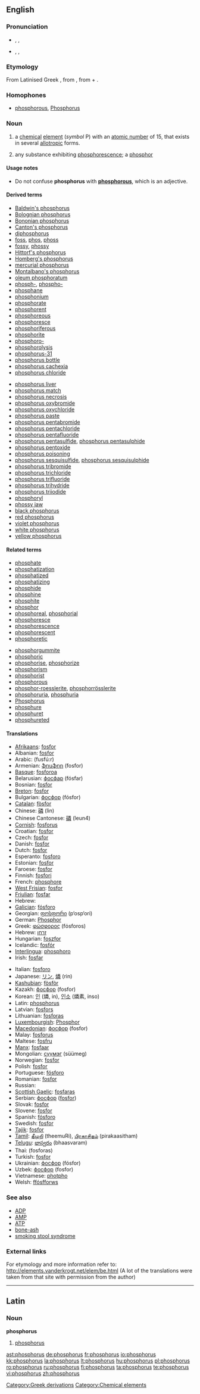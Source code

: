 {{also|Phosphorus}}
==English==
{{elements|P|silicon|Si|sulfur|S}}

===Pronunciation===
* {{a|RP}} {{enPR|fŏsʹfərəs}}, {{IPA|/ˈfɒsfərəs/}}, {{SAMPA|/"fQsf@r@s/}}
* {{a|US}} {{enPR|fäsʹfərəs}}, {{IPA|/ˈfɑsfɚəs/}}, {{SAMPA|/"fAsf@`@s/}}

===Etymology===
From Latinised Greek {{term||phosphorus}}, from {{etyl|grc}} {{term|φωσφόρος|tr=fosfóros||the bearer of light|sc=Grek}}, from {{term|φῶς|tr=fos||light|sc=Grek}} + {{term|φέρω|tr=phéro||to bear, to carry|sc=Grek}}.

===Homophones===
* [[phosphorous]], [[Phosphorus]]

===Noun===
{{en-noun|-}}
{{wikipedia}}

# {{chemistry}} a [[chemical]] [[element]] (''symbol'' P) with an [[atomic number]] of 15, that exists in several [[allotropic]] forms.
# {{obsolete}} any substance exhibiting [[phosphorescence]]; a [[phosphor]]

====Usage notes====
* Do not confuse '''phosphorus''' with '''[[phosphorous]]''', which is an adjective.

====Derived terms====
{{top2}}
* [[Baldwin's phosphorus]]
* [[Bolognian phosphorus]]
* [[Bononian phosphorus]]
* [[Canton's phosphorus]]
* [[diphosphorus]]
* [[foss]], [[phos]], [[phoss]]
* [[fossy]], [[phossy]]
* [[Hittorf's phosphorus]]
* [[Homberg's phosphorus]]
* [[mercurial phosphorus]]
* [[Montalbano's phosphorus]]
* [[oleum phosphoratum]]
* [[phosph-]], [[phospho-]]
* [[phosphane]]
* [[phosphonium]]
* [[phosphorate]]
* [[phosphorent]]
* [[phosphoreous]]
* [[phosphoresce]]
* [[phosphoriferous]]
* [[phosphorite]]
* [[phosphoro-]]
* [[phosphorolysis]]
* [[phosphorus-31]]
* [[phosphorus bottle]]
* [[phosphorus cachexia]]
* [[phosphorus chloride]]
{{mid2}}
* [[phosphorus liver]]
* [[phosphorus match]]
* [[phosphorus necrosis]]
* [[phosphorus oxybromide]]
* [[phosphorus oxychloride]]
* [[phosphorus paste]]
* [[phosphorus pentabromide]]
* [[phosphorus pentachloride]]
* [[phosphorus pentafluoride]]
* [[phosphorus pentasulfide]], [[phosphorus pentasulphide]]
* [[phosphorus pentoxide]]
* [[phosphorus poisoning]]
* [[phosphorus sesquisulfide]], [[phosphorus sesquisulphide]]
* [[phosphorus tribromide]]
* [[phosphorus trichloride]]
* [[phosphorus trifluoride]]
* [[phosphorus trihydride]]
* [[phosphorus triiodide]]
* [[phosphoryl]]
* [[phossy jaw]]
* [[black phosphorus]]
* [[red phosphorus]]
* [[violet phosphorus]]
* [[white phosphorus]]
* [[yellow phosphorus]]
{{bottom}}

====Related terms====
{{top2}}
* [[phosphate]]
* [[phosphatization]]
* [[phosphatized]]
* [[phosphatizing]]
* [[phosphide]]
* [[phosphine]]
* [[phosphite]]
* [[phosphor]]
* [[phosphoreal]], [[phosphorial]]
* [[phosphoresce]]
* [[phosphorescence]]
* [[phosphorescent]]
* [[phosphoretic]]
{{mid2}}
* [[phosphorgummite]]
* [[phosphoric]]
* [[phosphorise]], [[phosphorize]]
* [[phosphorism]]
* [[phosphorist]]
* [[phosphorous]]
* [[phosphor-roesslerite]], [[phosphorrösslerite]]
* [[phosphoruria]], [[phosphuria]]
* [[Phosphorus]]<!--in Greek mythology-->
* [[phosphure]]
* [[phosphuret]]
* [[phosphureted]]
{{bottom}}

====Translations====
{{top}}
* [[Afrikaans]]: [[fosfor#Afrikaans|fosfor]]
* Albanian: [[fosfor#Albanian|fosfor]]
* Arabic: {{Arab|[[فوسفور]]}} (fusfú:r) {{m}}
* Armenian: [[ֆոսֆոր]] (fosfor)
* [[Basque]]: [[fosforoa]]
* Belarusian: [[фосфар]] (fósfar) {{m}}
* Bosnian: [[fosfor#Bosnian|fosfor]]
* [[Breton]]: [[fosfor#Breton|fosfor]] {{m}}
* Bulgarian: [[фосфор]] (fósfor) {{m}}
* [[Catalan]]: [[fòsfor]]
* Chinese: [[磷]] (lìn)
* Chinese Cantonese: [[磷]] (leun4)
* [[Cornish]]: [[fosforus]]
* Croatian: [[fosfor#Croatian|fosfor]] {{m}}
* Czech: [[fosfor#Czech|fosfor]] {{m}}
* Danish: [[fosfor#Danish|fosfor]]
* Dutch: [[fosfor#Dutch|fosfor]] {{n}}
* Esperanto: [[fosforo#Esperanto|fosforo]]
* Estonian: [[fosfor#Estonian|fosfor]]
* Faroese: [[fosfor#Faroese|fosfor]]
* Finnish: [[fosfori]]
* French: [[phosphore]] {{m}}
* [[West Frisian]]: [[fosfor#West Frisian|fosfor]]
* [[Friulian]]: [[fosfar]]
* Hebrew: {{he-translation|זרחן|zarkhan}}
* [[Galician]]: [[fósforo]]
* Georgian: [[ფოსფორი]] (p‘osp‘ori)
* German: [[Phosphor]] {{m}}
* Greek: [[φώσφορος]] (fόsforos) {{m}}
* Hebrew: [[זרחן]] {{unicode|(zarḥan)}}
* Hungarian: [[foszfor]]
* Icelandic: [[fosfór]] {{n}}
* [[Interlingua]]: [[phosphoro]]
* Irish: [[fosfar]]
{{mid}}
* Italian: [[fosforo#Italian|fosforo]] {{m}}
* Japanese: [[リン]], [[燐]] (rin)
* [[Kashubian]]: [[fòsfòr]]
* Kazakh: [[фосфор]] (fosfor)
* Korean: [[인]] (燐, in), [[인소]] (燐素, inso)
* Latin: [[phosphorus#Latin|phosphorus]] {{m}}
* Latvian: [[fosfors]]
* Lithuanian: [[fosforas]]
* [[Luxembourgish]]: [[Phosphor]]
* [[Macedonian]]: [[фосфор]] (fosfor) {{m}}
* Malay: [[fosforus]]
* Maltese: [[fosfru]]
* [[Manx]]: [[fosfaar]]
* Mongolian: [[сүүмэг]] (süümeg)
* Norwegian: [[fosfor#Norwegian|fosfor]]
* Polish: [[fosfor#Polish|fosfor]] {{m}}
* Portuguese: [[fósforo]] {{m}}
* Romanian: [[fosfor#Romanian|fosfor]] {{n}}
* Russian: {{t|ru|фосфор|tr=fósfor|m}}
* [[Scottish Gaelic]]: [[fosfaras]]
* Serbian: [[фосфор]] ([[fosfor#Serbian|fosfor]]) {{m}}
* Slovak: [[fosfor#Slovak|fosfor]] {{m}}
* Slovene: [[fosfor#Slovenian|fosfor]]
* Spanish: [[fósforo]] {{m}}
* Swedish: [[fosfor#Swedish|fosfor]]
* [[Tajik]]: [[fosfor#Tajik|fosfor]]
* [[Tamil]]: [[தீமுறி]] (theemuRi), [[பிரகாசிதம்]] (pirakaasitham)
* [[Telugu]]: [[భాస్వరం]] (bhaasvaram)
* Thai: {{Thai|[[ฟอสฟอรัส]]}} (fosforas)
* Turkish: [[fosfor#Turkish|fosfor]]
* Ukrainian: [[фосфор]] (fósfor) {{m}}
* Uzbek: [[фосфор]] (fosfor)
* Vietnamese: [[photpho]]
* Welsh: [[ffósfforws]]
{{bottom}}

===See also===
* [[ADP]]
* [[AMP]]
* [[ATP]]
* [[bone-ash]]
* [[smoking stool syndrome]]

===External links===
For etymology and more information refer to:
http://elements.vanderkrogt.net/elem/be.html
(A lot of the translations were taken from that site with permission from the author)

[[Category:Greek derivations]]

----

==Latin==

===Noun===
'''phosphorus''' {{m}}

# [[phosphorus#English|phosphorus]]

[[Category:Chemical elements]]

[[ast:phosphorus]]
[[de:phosphorus]]
[[fr:phosphorus]]
[[io:phosphorus]]
[[kk:phosphorus]]
[[la:phosphorus]]
[[lt:phosphorus]]
[[hu:phosphorus]]
[[pl:phosphorus]]
[[ro:phosphorus]]
[[ru:phosphorus]]
[[fi:phosphorus]]
[[ta:phosphorus]]
[[te:phosphorus]]
[[vi:phosphorus]]
[[zh:phosphorus]]